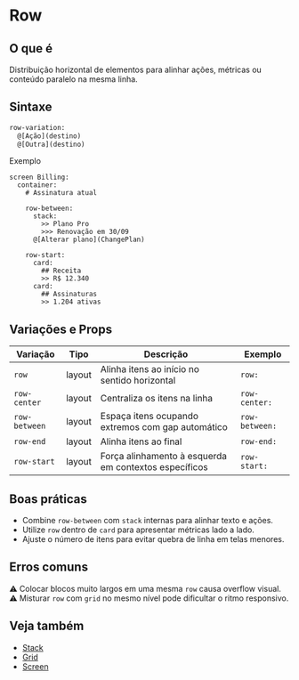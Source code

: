 # Row

## O que é
Distribuição horizontal de elementos para alinhar ações, métricas ou conteúdo paralelo na mesma linha.

## Sintaxe
```proto
row-variation:
  @[Ação](destino)
  @[Outra](destino)
```

Exemplo
<DslPreview>
```dsl
screen Billing:
  container:
    # Assinatura atual

    row-between:
      stack:
        >> Plano Pro
        >>> Renovação em 30/09
      @[Alterar plano](ChangePlan)

    row-start:
      card:
        ## Receita
        >> R$ 12.340
      card:
        ## Assinaturas
        >> 1.204 ativas
```
</DslPreview>

## Variações e Props
| Variação | Tipo | Descrição | Exemplo |
| --- | --- | --- | --- |
| `row` | layout | Alinha itens ao início no sentido horizontal | `row:` |
| `row-center` | layout | Centraliza os itens na linha | `row-center:` |
| `row-between` | layout | Espaça itens ocupando extremos com gap automático | `row-between:` |
| `row-end` | layout | Alinha itens ao final | `row-end:` |
| `row-start` | layout | Força alinhamento à esquerda em contextos específicos | `row-start:` |

## Boas práticas
- Combine `row-between` com `stack` internas para alinhar texto e ações.
- Utilize `row` dentro de `card` para apresentar métricas lado a lado.
- Ajuste o número de itens para evitar quebra de linha em telas menores.

## Erros comuns
⚠ Colocar blocos muito largos em uma mesma `row` causa overflow visual.
⚠ Misturar `row` com `grid` no mesmo nível pode dificultar o ritmo responsivo.

## Veja também
- [Stack](./stack)
- [Grid](./grid)
- [Screen](./screen)
